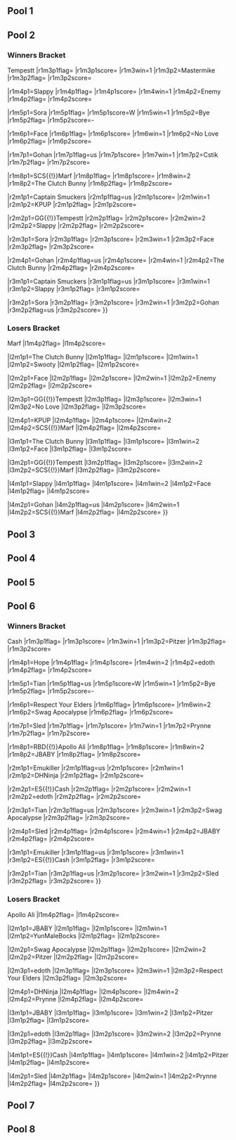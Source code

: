 {{DISPLAYTITLE:Shots Fired: ''Melee'' Singles Pools}}
{{tabs static
|name1=Overview
|link1=Shots Fired/1/Melee
|name2=Singles Pools
|link2=Shots Fired/1/Melee/Singles Pools
|name3=Singles Bracket
|link3=Shots Fired/1/Melee/Singles Bracket
|name4=Doubles Bracket
|link4=Shots Fired/1/Melee/Doubles Bracket
|This=2
}}<br/>

==Pool 1==

==Pool 2==
<!-- Generated with http://tournament-nub.rhcloud.com/toliquipedia name=shotsfiredmelee-SFMP2 -->

===Winners Bracket===
{{16DEWBracketA
|r1m1p1=Captain Smuckers |r1m1p1flag=us |r1m1p1score=W |r1m1win=1
|r1m1p2=Bye |r1m1p2flag= |r1m1p2score=-

|r1m2p1=KPUP |r1m2p1flag= |r1m2p1score={{win}} |r1m2win=1
|r1m2p2=Swooty |r1m2p2flag= |r1m2p2score=

|r1m3p1=GG{{!}}Tempestt |r1m3p1flag= |r1m3p1score={{win}} |r1m3win=1
|r1m3p2=Mastermike |r1m3p2flag= |r1m3p2score=

|r1m4p1=Slappy |r1m4p1flag= |r1m4p1score={{win}} |r1m4win=1
|r1m4p2=Enemy |r1m4p2flag= |r1m4p2score=

|r1m5p1=Sora |r1m5p1flag= |r1m5p1score=W |r1m5win=1
|r1m5p2=Bye |r1m5p2flag= |r1m5p2score=-

|r1m6p1=Face |r1m6p1flag= |r1m6p1score={{win}} |r1m6win=1
|r1m6p2=No Love |r1m6p2flag= |r1m6p2score=

|r1m7p1=Gohan |r1m7p1flag=us |r1m7p1score={{win}} |r1m7win=1
|r1m7p2=Cstik |r1m7p2flag= |r1m7p2score=

|r1m8p1=SCS{{!}}Marf |r1m8p1flag= |r1m8p1score= |r1m8win=2
|r1m8p2=The Clutch Bunny |r1m8p2flag= |r1m8p2score={{win}}

|r2m1p1=Captain Smuckers |r2m1p1flag=us |r2m1p1score={{win}} |r2m1win=1
|r2m1p2=KPUP |r2m1p2flag= |r2m1p2score=

|r2m2p1=GG{{!}}Tempestt |r2m2p1flag= |r2m2p1score= |r2m2win=2
|r2m2p2=Slappy |r2m2p2flag= |r2m2p2score={{win}}

|r2m3p1=Sora |r2m3p1flag= |r2m3p1score={{win}} |r2m3win=1
|r2m3p2=Face |r2m3p2flag= |r2m3p2score=

|r2m4p1=Gohan |r2m4p1flag=us |r2m4p1score={{win}} |r2m4win=1
|r2m4p2=The Clutch Bunny |r2m4p2flag= |r2m4p2score=

|r3m1p1=Captain Smuckers {{advance|Shots Fired/Singles Top 32}}|r3m1p1flag=us |r3m1p1score={{win}} |r3m1win=1
|r3m1p2=Slappy |r3m1p2flag= |r3m1p2score=

|r3m2p1=Sora {{advance|Shots Fired/Singles Top 32}}|r3m2p1flag= |r3m2p1score={{win}} |r3m2win=1
|r3m2p2=Gohan |r3m2p2flag=us |r3m2p2score=
}}

===Losers Bracket===
{{16DELBracketA
|l1m1p1=Bye |l1m1p1flag= |l1m1p1score=- |l1m1win=2
|l1m1p2=Swooty |l1m1p2flag= |l1m1p2score=W

|l1m2p1=Mastermike |l1m2p1flag= |l1m2p1score= |l1m2win=2
|l1m2p2=Enemy |l1m2p2flag= |l1m2p2score={{win}}

|l1m3p1=Bye |l1m3p1flag= |l1m3p1score=- |l1m3win=2
|l1m3p2=No Love |l1m3p2flag= |l1m3p2score=W

|l1m4p1=Cstik |l1m4p1flag= |l1m4p1score= |l1m4win=2
|l1m4p2=SCS{{!}}Marf |l1m4p2flag= |l1m4p2score={{win}}

|l2m1p1=The Clutch Bunny |l2m1p1flag= |l2m1p1score={{win}} |l2m1win=1
|l2m1p2=Swooty |l2m1p2flag= |l2m1p2score=

|l2m2p1=Face |l2m2p1flag= |l2m2p1score={{win}} |l2m2win=1
|l2m2p2=Enemy |l2m2p2flag= |l2m2p2score=

|l2m3p1=GG{{!}}Tempestt |l2m3p1flag= |l2m3p1score={{win}} |l2m3win=1
|l2m3p2=No Love |l2m3p2flag= |l2m3p2score=

|l2m4p1=KPUP |l2m4p1flag= |l2m4p1score= |l2m4win=2
|l2m4p2=SCS{{!}}Marf |l2m4p2flag= |l2m4p2score={{win}}

|l3m1p1=The Clutch Bunny |l3m1p1flag= |l3m1p1score= |l3m1win=2
|l3m1p2=Face |l3m1p2flag= |l3m1p2score={{win}}

|l3m2p1=GG{{!}}Tempestt |l3m2p1flag= |l3m2p1score= |l3m2win=2
|l3m2p2=SCS{{!}}Marf |l3m2p2flag= |l3m2p2score={{win}}

|l4m1p1=Slappy |l4m1p1flag= |l4m1p1score= |l4m1win=2
|l4m1p2=Face {{advance|Shots Fired/Singles Top 32}}|l4m1p2flag= |l4m1p2score={{win}}

|l4m2p1=Gohan {{advance|Shots Fired/Singles Top 32}}|l4m2p1flag=us |l4m2p1score={{win}} |l4m2win=1
|l4m2p2=SCS{{!}}Marf |l4m2p2flag= |l4m2p2score=
}}
==Pool 3==

==Pool 4==

==Pool 5==

==Pool 6==
<!-- Generated with http://tournament-nub.rhcloud.com/toliquipedia name=shotsfiredmelee-SFMP6 -->

===Winners Bracket===
{{16DEWBracketA
|r1m1p1=Emukiller |r1m1p1flag=us |r1m1p1score=W |r1m1win=1
|r1m1p2=Bye |r1m1p2flag= |r1m1p2score=-

|r1m2p1=DHNinja |r1m2p1flag= |r1m2p1score={{win}} |r1m2win=1
|r1m2p2=YunMaleBocks |r1m2p2flag= |r1m2p2score=

|r1m3p1=ES{{!}}Cash |r1m3p1flag= |r1m3p1score={{win}} |r1m3win=1
|r1m3p2=Pitzer |r1m3p2flag= |r1m3p2score=

|r1m4p1=Hope |r1m4p1flag= |r1m4p1score= |r1m4win=2
|r1m4p2=edoth |r1m4p2flag= |r1m4p2score={{win}}

|r1m5p1=Tian |r1m5p1flag=us |r1m5p1score=W |r1m5win=1
|r1m5p2=Bye |r1m5p2flag= |r1m5p2score=-

|r1m6p1=Respect Your Elders |r1m6p1flag= |r1m6p1score= |r1m6win=2
|r1m6p2=Swag Apocalypse |r1m6p2flag= |r1m6p2score={{win}}

|r1m7p1=Sled |r1m7p1flag= |r1m7p1score={{win}} |r1m7win=1
|r1m7p2=Prynne |r1m7p2flag= |r1m7p2score=

|r1m8p1=RBD{{!}}Apollo Ali |r1m8p1flag= |r1m8p1score= |r1m8win=2
|r1m8p2=JBABY |r1m8p2flag= |r1m8p2score={{win}}

|r2m1p1=Emukiller |r2m1p1flag=us |r2m1p1score={{win}} |r2m1win=1
|r2m1p2=DHNinja |r2m1p2flag= |r2m1p2score=

|r2m2p1=ES{{!}}Cash |r2m2p1flag= |r2m2p1score={{win}} |r2m2win=1
|r2m2p2=edoth |r2m2p2flag= |r2m2p2score=

|r2m3p1=Tian |r2m3p1flag=us |r2m3p1score={{win}} |r2m3win=1
|r2m3p2=Swag Apocalypse |r2m3p2flag= |r2m3p2score=

|r2m4p1=Sled |r2m4p1flag= |r2m4p1score={{win}} |r2m4win=1
|r2m4p2=JBABY |r2m4p2flag= |r2m4p2score=

|r3m1p1=Emukiller {{advance|Shots Fired/Singles Top 32}}|r3m1p1flag=us |r3m1p1score={{win}} |r3m1win=1
|r3m1p2=ES{{!}}Cash |r3m1p2flag= |r3m1p2score=

|r3m2p1=Tian {{advance|Shots Fired/Singles Top 32}}|r3m2p1flag=us |r3m2p1score={{win}} |r3m2win=1
|r3m2p2=Sled |r3m2p2flag= |r3m2p2score=
}}

===Losers Bracket===
{{16DELBracketA
|l1m1p1=Bye |l1m1p1flag= |l1m1p1score=- |l1m1win=2
|l1m1p2=YunMaleBocks |l1m1p2flag= |l1m1p2score=W

|l1m2p1=Pitzer |l1m2p1flag= |l1m2p1score={{win}} |l1m2win=1
|l1m2p2=Hope |l1m2p2flag= |l1m2p2score=

|l1m3p1=Bye |l1m3p1flag= |l1m3p1score=- |l1m3win=2
|l1m3p2=Respect Your Elders |l1m3p2flag= |l1m3p2score=W

|l1m4p1=Prynne |l1m4p1flag= |l1m4p1score={{win}} |l1m4win=1
|l1m4p2=RBD{{!}}Apollo Ali |l1m4p2flag= |l1m4p2score=

|l2m1p1=JBABY |l2m1p1flag= |l2m1p1score={{win}} |l2m1win=1
|l2m1p2=YunMaleBocks |l2m1p2flag= |l2m1p2score=

|l2m2p1=Swag Apocalypse |l2m2p1flag= |l2m2p1score= |l2m2win=2
|l2m2p2=Pitzer |l2m2p2flag= |l2m2p2score={{win}}

|l2m3p1=edoth |l2m3p1flag= |l2m3p1score={{win}} |l2m3win=1
|l2m3p2=Respect Your Elders |l2m3p2flag= |l2m3p2score=

|l2m4p1=DHNinja |l2m4p1flag= |l2m4p1score= |l2m4win=2
|l2m4p2=Prynne |l2m4p2flag= |l2m4p2score={{win}}

|l3m1p1=JBABY |l3m1p1flag= |l3m1p1score= |l3m1win=2
|l3m1p2=Pitzer |l3m1p2flag= |l3m1p2score={{win}}

|l3m2p1=edoth |l3m2p1flag= |l3m2p1score= |l3m2win=2
|l3m2p2=Prynne |l3m2p2flag= |l3m2p2score={{win}}

|l4m1p1=ES{{!}}Cash |l4m1p1flag= |l4m1p1score= |l4m1win=2
|l4m1p2=Pitzer {{advance|Shots Fired/Singles Top 32}}|l4m1p2flag= |l4m1p2score={{win}}

|l4m2p1=Sled {{advance|Shots Fired/Singles Top 32}} |l4m2p1flag= |l4m2p1score={{win}} |l4m2win=1
|l4m2p2=Prynne |l4m2p2flag= |l4m2p2score=
}}

==Pool 7==

==Pool 8==
